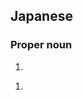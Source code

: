 ==Japanese==
{{ja-kanjitab|ち|か|yomi=y}}

===Proper noun===
{{ja-pos|proper|ちか}}

# {{given name|female|lang=ja|sort=ちか}}

{{ja-kanjitab|ち|なつ|yomi=k}}

{{ja-pos|proper|ちなつ}}

# {{given name|female|lang=ja|sort=ちなつ}}